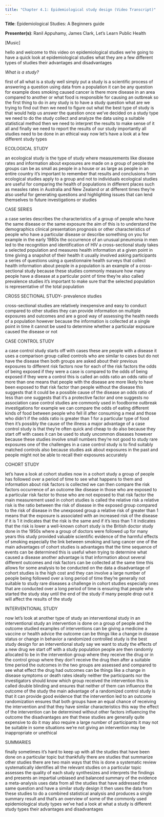 ```yaml
---
title: "Chapter 4.1: Epidemiological study design (Video Transcript)"
---
```


**Title**: Epidemiological Studies: A Beginners guide

**Presenter(s)**: Ranil Appuhamy, James Clark, Let's Learn Public Health

\[Music\]

hello and welcome to this video on epidemiological studies we're going to have a quick look at epidemiological studies what they are a few different types of studies their advantages and disadvantages

*What is a study?*

first of all what is a study well simply put a study is a scientific process of answering a question using data from a population it can be any question for example does smoking caused cancer is there more disease in an area compared to another or what food is responsible for causing an outbreak so the first thing to do in any study is to have a study question what are we trying to find out then we need to figure out what the best type of study is that would help us answer the question once we've decided on a study type we need to do the study collect and analyze the data using a suitable statistical method then we need to interpret the results to make sense of it all and finally we need to report the results of our study importantly all studies need to be done in an ethical way now let's have a look at a few different study types

ECOLOGICAL STUDY

an ecological study is the type of study where measurements like disease rates and information about exposures are made on a group of people the groups can be as small as people in a house or as large as people in an entire country it's important to remember that results and conclusions from ecological studies apply to a group and not to individuals ecological studies are useful for comparing the health of populations in different places such as measles rates in Australia and New Zealand or at different times they're also useful for generating questions and highlighting issues that can lend themselves to future investigations or studies

CASE SERIES

a case series describes the characteristics of a group of people who have the same disease or the same exposure the aim of this is to understand the demographics clinical presentation prognosis or other characteristics of people who have a particular disease or describe something on you for example in the early 1980s the occurrence of an unusual pneumonia in men led to the recognition and identification of HIV a cross-sectional study takes a selected population and measures health information at a given point in time giving a snapshot of their health it usually involved asking participants a series of questions using a questionnaire health surveys that collect health information about people in a population is an example of a cross-sectional study because these studies commonly measure how many people have a disease at a particular point of time they're also called prevalence studies it's important to make sure that the selected population is representative of the total population

CROSS SECTIONAL STUDY- prevalence studies

cross-sectional studies are relatively inexpensive and easy to conduct compared to other studies they can provide information on multiple exposures and outcomes and are a good way of assessing the health needs of a population however because the information is collected at a single point in time it cannot be used to determine whether a particular exposure caused the disease or not

CASE CONTROL STUDY

a case control study starts off with cases these are people with a disease it uses a comparison group called controls who are similar to cases but do not have the disease then both groups are asked about their previous exposures to different risk factors now for each of the risk factors the odds of being exposed if they were a case is compared to the odds of being exposed if they were a control this is called an odds ratio an odds ratio of more than one means that people with the disease are more likely to have been exposed to that risk factor than people without the disease this suggests that it could be a possible cause of the disease an odds ratio of less than one suggests that it's a protective factor and one suggests no association case control studies are commonly used in foodborne outbreak investigations for example we can compare the odds of eating different kinds of food between people who fell ill after consuming a meal and those who didn't if the odds ratio is greater than 1 for a particular type of food then it's possibly the cause of the illness a major advantage of a case control study is that they're often quick and cheap to do also because they start off with cases it can be used to study uncommon diseases however because these studies involve small numbers they're not good to study rare exposures one of the challenges in a case control study is to find suitably matched controls also because studies ask about exposures in the past and people might not be able to recall their exposures accurately

COHORT STUDY

let's have a look at cohort studies now in a cohort study a group of people has followed over a period of time to see what happens to them and information about risk factors is collected we can then compare the risk factors occurrence of an outcome like disease in those who are exposed to a particular risk factor to those who are not exposed to that risk factor the main measurement used in cohort studies is called the relative risk a relative risk is the ratio between the risk of disease in the exposed group compared to the risk of disease in the unexposed group a relative risk of greater than 1 means that the exposure is associated with an increased risk of the disease if it is 1 it indicates that the risk is the same and if it's less than 1 it indicates that the risk is lower a well-known cohort study is the British doctor study done in the 1950s where a group of doctors were followed up for many years this study provided valuable scientific evidence of the harmful effects of smoking especially the link between smoking and lung cancer one of the main advantages of cohort studies is advantages that the time sequence of events can be determined this is useful when trying to determine what caused a disease another advantage is that information about several different outcomes and risk factors can be collected at the same time this allows for some analysis to be conducted on the data a disadvantage of cohort studies is the high cost and they can involve a large number of people being followed over a long period of time they're generally not suitable to study rare diseases a challenge in cohort studies especially ones that are conducted over a long period of time is ensuring that people who started the study stay until the end of the study if many people drop out it will affect the results of the study

INTERVENTIONAL STUDY

now let's look at another type of study an interventional study in an interventional study an intervention is done on a group of people and the outcome studied examples of interventions can be giving a medicine a vaccine or health advice the outcome can be things like a change in disease status or change in behavior a randomized controlled study is the best study design for an interventional study say we want to study the effects of a new drug we start off with a study population people are then randomly allocated to be in the intervention group where they receive the drug or in the control group where they don't receive the drug then after a suitable time period the outcomes in the two groups are assessed and compared to see what effect the drug had outcomes can be things like a change in disease symptoms or death rates ideally neither the participants nor the investigators should know which group received the intervention this is called double blinding and ensures that neither of them can influence the outcome of the study the main advantage of a randomized control study is that it can provide good evidence that the intervention led to an outcome randomization ensures that both groups have an equal chance of receiving the intervention and that they have similar characteristics this way the effect of the intervention can be determined without other factors influencing the outcome the disadvantages are that these studies are generally quite expensive to do it may also require a large number of participants it may not be suitable in some situations we're not giving an intervention may be inappropriate or unethical

SUMMARIES

finally sometimes it's hard to keep up with all the studies that have been done on a particular topic but thankfully there are studies that summarize other studies there are two main ways that this is done a systematic review systematically identifies all the relevant studies on a particular topic assesses the quality of each study synthesizes and interprets the findings and presents an impartial unbiased and balanced summary of the evidence a meta-analysis uses data from all the studies that have addressed the same question and have a similar study design it then uses the data from these studies to do a combined statistical analysis and produces a single summary result and that's an overview of some of the commonly used epidemiological study types we've had a look at what a study is different study types their advantages and disadvantages
